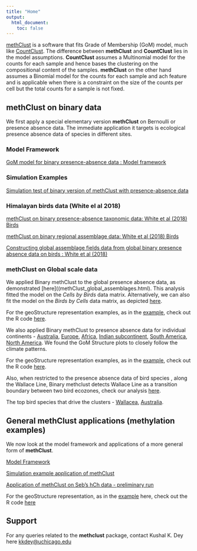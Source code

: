 ```yaml
---
title: "Home"
output:
  html_document:
    toc: false
---
```



[methClust](https://github.com/kkdey/methClust) is a software that fits Grade of Membership (GoM) model, much like [CountClust](https://bioconductor.org/packages/release/bioc/html/CountClust.html).
The difference between **methClust** and **CountClust** lies in the model assumptions. **CountClust** assumes a Multinomial model for the counts for each sample and hence bases the clustering on the compositional content of the samples. **methClust** on the other hand assumes a Binomial model for the counts for each sample and ach feature and is applicable when there is a constraint on the size of the counts per cell but the total counts for a sample is not fixed. 

## methClust on binary data

We first apply a special elementary version **methClust** on Bernoulli or presence absence data. The immediate application it targets is ecological presence absence data of species in different sites.

### Model Framework

[GoM model for binary presence-absence data : Model framework](binClust_model.html)

### Simulation Examples

[Simulation test of binary version of methClust with presence-absence data](methclust_grid_presence_absence.html)

### Himalayan birds data (White el al 2018)

[methClust on binary presence-absence taxonomic data: White et al (2018) Birds](ecostructure_fit.html)

[methClust on binary regional assemblage data: White et al (2018) Birds](methclust_himalayas.html)

[Constructing global assemblage fields data from global binary presence absence data on birds : White et al (2018)](create_assemblage_presence_absenceRmd.html)

### methClust on Global scale data

We applied Binary methClust to the global presence absence data, as demonstrated [here]((methClust_global_assemblages.html). This analysis fitted the model on the *Cells by Birds* data matrix. Alternatively, we can also fit the model on the *Birds by Cells* data matrix, as depicted [here](birds_cells_versus_cells_birds.html).

For the geoStructure representation examples, as in the [example](../output/geostructure_birds_globe_15_3.png), check out the R code [here](../code/geostructure_globe.R).


We also applied Binary methClust to presence absence data for individual continents - [Australia](methClust_Australia.html), [Europe](methClust_Europe.html), [Africa](methClust_Africa.html), [Indian subcontinent](methClust_India.html),
[South America](methclust_S_America.html), [North America](methclust_N_America.html).
We found the GoM Structure plots to closely follow the climate patterns. 

For the geoStructure representation examples, as in the [example](../output/Australia/geostructure_birds_6.png), check out the R code [here](../code/geostructure_australia.R). 

Also, when restricted to the presence absence data of bird species , along the Wallace Line, Binary methclust detects Wallace Line as a transition boundary between two bird ecozones, check our analysis [here](methClust_Wallacea.html).

The top bird species that drive the clusters - [Wallacea](wallace_line_driving_birds.html), [Australia](Australia_driving_birds.html).


## General methClust applications (methylation examples)

We now look at the model framework and applications of a more general form of **methClust**.

[Model Framework](methclust_model.html)

[Simulation example application of methClust](methclust_sim.html)

[Application of methClust on Seb's hCh data - preliminary run](methClust_hCh.html)

For the geoStructure representation, as in the [example](../output/methClust_hch_2.png) here, check out the R code [here](../code/geostructure_methclust_hCh.R)


## Support

For any queries related to the **methclust** package, contact Kushal K. Dey here [kkdey@uchicago.edu](kkdey@uchicago.edu)

